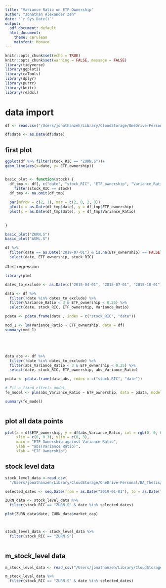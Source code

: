 ```yaml
---
title: "Variance Ratio on ETF Ownership"
author: "Jonathan Alexander Zeh"
date: "`r Sys.Date()`"
output:
  pdf_document: default
  html_document:
    theme: cerulean
    mainfont: Monaco
---
```


```r
knitr::opts_chunk$set(echo = TRUE)
knitr::opts_chunk$set(warning = FALSE, message = FALSE) 
library(tidyverse)
library(ggplot2)
library(caTools)
library(dplyr)
library(purrr)
library(knitr)
library(readxl)
```


# data import
```r
df <- read.csv("/Users/jonathanzeh/Library/CloudStorage/OneDrive-Personal/BA_Thesis/BA_coding/datasets/eikon_data/variable_data/quarterly_panel_v1.csv")

df$date <- as.Date(df$date)
```


## first plot
```r
ggplot(df %>% filter(stock_RIC == "ZURN.S"))+
geom_line(aes(x=date, y= ETF_ownership))


basic_plot <- function(stock) {
  df_tmp <- df[, c("date", "stock_RIC", "ETF_ownership", "Variance_Ratio")] %>% 
    filter(stock_RIC == stock)
  df_tmp <- na.omit(df_tmp)
  
  par(mfrow = c(2, 1), mar = c(2, 0, 2, 0))
  plot(x = as.Date(df_tmp$date), y = df_tmp$ETF_ownership)
  plot(x = as.Date(df_tmp$date), y = df_tmp$Variance_Ratio)
  
  
}

basic_plot("ZURN.S")
basic_plot("ASML.S")
```
```r
df %>%
  filter(date == as.Date("2019-07-01") & is.na(ETF_ownership) == FALSE) %>%
  select(date, ETF_ownership, stock_RIC)
```

#first regression
```r
library(plm)

dates_to_exclude <- as.Date(c("2015-04-01", "2015-07-01", "2015-10-01"))

data <- df %>%
  filter(!date %in% dates_to_exclude) %>%
  filter(Variance_Ratio < 3 & ETF_ownership < 0.25) %>%
  select(date, stock_RIC, ETF_ownership, Variance_Ratio)

pdata <- pdata.frame(data , index = c("stock_RIC", "date"))

mod_1 <- lm(Variance_Ratio ~ ETF_ownership, data = df)
summary(mod_1)





data_abs <- df %>%
  filter(!date %in% dates_to_exclude) %>%
  filter(abs_Variance_Ratio < 3 & ETF_ownership < 0.25) %>%
  select(date, stock_RIC, ETF_ownership, abs_Variance_Ratio)

pdata <- pdata.frame(data_abs, index = c("stock_RIC", "date"))

# Fit a fixed effects model
fe_model <- plm(abs_Variance_Ratio ~ ETF_ownership, data = pdata, model = "within")

summary(fe_model)



```
## plot all data points
```r
plot(x = df$ETF_ownership, y = df$abs_Variance_Ratio, col = rgb(0, 0, 0, 0.012),
     xlim = c(0, 0.3), ylim = c(0, 3),
     main = "ETF Ownership against Variance Ratio",
     ylab = "abs(Variance Ratio)",
     xlab = "ETF Ownership")

```


## stock level data
```r
stock_level_data <-read_csv(
  "/Users/jonathanzeh/Library/CloudStorage/OneDrive-Personal/BA_Thesis/BA_coding/datasets/eikon_data/stock_level_data/stock_level_data.csv")

selected_dates <- seq.Date(from = as.Date("2019-01-01"), to = as.Date("2019-07-30"), by = "day")

ZURN_data <- stock_level_data %>%
  filter(stock_RIC == "ZURN.S" & date %in% selected_dates)

plot(ZURN_data$date, ZURN_data$market_cap)



stock_level_data <- stock_level_data %>%
  filter(stock_RIC == "ZURN.S")



```


## m_stock_level data
```r
m_stock_level_data <- read_csv("/Users/jonathanzeh/Library/CloudStorage/OneDrive-Personal/BA_Thesis/BA_coding/datasets/eikon_data/stock_level_data/m_stock_level_data.csv")

m_stock_level_data %>%
  filter(stock_RIC == "ZURN.S" & date %in% selected_dates)
```

